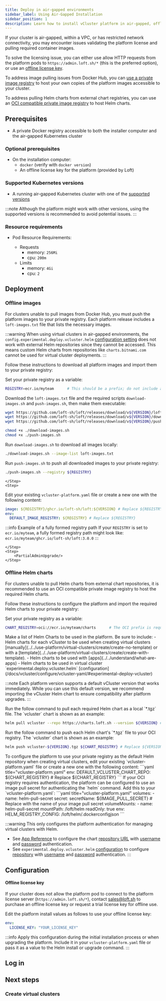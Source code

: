 ```yaml
---
title: Deploy in air-gapped environments
sidebar_label: Using Air-Gapped Installation
sidebar_position: 1
description: Learn how to install vCluster platform in air-gapped, offline, or VPC environments with restricted network connectivity.
---
```





If your cluster is air-gapped, within a VPC, or has restricted network connectivity, you may encounter issues validating the platform license and pulling required container images.

To solve the licensing issue, you can either use allow HTTP requests from
the platform pods to
`https://admin.loft.sh/*` (this is the preferred option), or use an
[offline license key](#offline-license-key).

To address image pulling issues from Docker Hub, you can [use a private image
registry](#offline-images) to host your own copies of the platform images
accessible to your cluster.

To address pulling Helm charts from external chart registries, you can use an [OCI compatible private image registry](#offline-helm-charts) to
host Helm charts.

## Prerequisites

<BasePrerequisites />

-  A private Docker registry accessible to both the installer computer and the air-gapped Kubernetes cluster

### Optional prerequisites

- On the installation computer:
  - `docker` (verify with `docker version`)
  - An offline license key for the platform (provided by Loft)

### Supported Kubernetes versions

- A running air-gapped Kubernetes cluster with one of the [supported versions](/docs/vcluster/deploy/upgrade/supported_versions#kubernetes-compatibility-matrix)

:::note
Although the platform might work with other versions, using the supported versions is recommended to avoid potential issues.
:::

### Resource requirements

- Pod Resource Requirements:

  - Requests
    - memory: `256Mi`
    - cpu: `200m`
  - Limits
    - memory: `4Gi`
    - cpu: `2`

<NetworkPorts />


## Deployment

### Offline images

For clusters unable to pull images from Docker Hub, you must push the platform images to your private registry. Each platform release includes a `loft-images.txt` file that lists the necessary images.

:::warning
When using virtual clusters in air-gapped environments, the
`config.experimental.deploy.vcluster.helm` [configuration setting](/docs/vcluster/configure/vcluster-yaml/#experimental-deploy-vcluster) does not work with external Helm repositories since they cannot be accessed. This means custom Helm charts from repositories like `charts.bitnami.com` cannot be used for virtual cluster deployments.
:::

Follow these instructions to download all platform images and import them to your private registry:

<Flow id="offline-images">
    <Step>
        <PartialAdminSetVersion/>
  </Step>
  <Step>

Set your private registry as a variable:

```bash title="Set private registry"
REGISTRY=ecr.io/myteam      # This should be a prefix; do not include any LOFT_IMAGE paths
```

  </Step>
  <Step>

Download the `loft-images.txt` file and the required scripts `download-images.sh` and `push-images.sh`, then make them executable:

```bash title="Download and prepare scripts"
wget https://github.com/loft-sh/loft/releases/download/v${VERSION}/loft-images.txt
wget https://github.com/loft-sh/loft/releases/download/v${VERSION}/download-images.sh
wget https://github.com/loft-sh/loft/releases/download/v${VERSION}/push-images.sh

chmod +x ./download-images.sh
chmod +x ./push-images.sh
```

  </Step>
  <Step>

Run `download-images.sh` to download all images locally:

```bash title="Download images"
./download-images.sh --image-list loft-images.txt
```

  </Step>
  <Step>

Run `push-images.sh` to push all downloaded images to your private registry:

```bash title="Push images to private registry"
./push-images.sh --registry ${REGISTRY}
```

    </Step>
    <Step>

Edit your existing `vcluster-platform.yaml` file or create a new one with the following content:

```yaml title="vcluster-platform.yaml"
image: ${REGISTRY}/ghcr.io/loft-sh/loft:${VERSION} # Replace ${REGISTRY} and ${VERSION}
env:
  DEFAULT_IMAGE_REGISTRY: ${REGISTRY} # Replace ${REGISTRY}
```

:::info Example of a fully formed registry path
If your `REGISTRY` is set to `ecr.io/myteam`, a fully formed registry path might look like:
`ecr.io/myteam/ghcr.io/loft-sh/loft:3.0.0`
:::

    </Step>
    <Step>
        <PartialAdminUpgrade/>
    </Step>

</Flow>

### Offline Helm charts

For clusters unable to pull Helm charts from external chart repositories, it is recommended to use an OCI compatible
private image registry to host the required Helm charts.

Follow these instructions to configure the platform and import the required Helm charts to your private registry:

<Flow id="offline-charts">
<Step>
Set your private registry as a variable:

```bash title="Set private OCI registry"
CHART_REGISTRY=oci://ecr.io/myteam/charts      # The OCI prefix is required for Helm
```
</Step>

<Step>
Make a list of Helm Charts to be used in the platform. Be sure to include:
- Helm charts for each vCluster to be used when creating virtual clusters
[manually](../../use-platform/virtual-clusters/create/create-no-template) or with a [template](../../use-platform/virtual-clusters/create/create-with-template).
- Helm charts to be used with [apps](../../understand/what-are-apps)
- Helm charts to be used in virtual cluster `experimental.deploy.vcluster.helm` [configuration](/docs/vcluster/configure/vcluster-yaml/#experimental-deploy-vcluster)

:::note
Each platform version supports a default vCluster version that works immediately. While you can use this default version, we recommend importing the vCluster Helm chart to ensure compatibility after platform upgrades.
:::

</Step>

<Step>
Run the follow command to pull each required Helm chart as a local `*.tgz` file. The `vcluster` chart is shown as an example:

```bash title="Pull the vcluster Helm chart"
helm pull vcluster --repo https://charts.loft.sh --version ${VERSION} # Replace ${VERSION}
```
</Step>

<Step>
Run the follow command to push each Helm chart's `*.tgz` file to your OCI registry. The `vcluster` chart is shown as an example:

```bash title="Push the vcluster Helm chart to private registry"
helm push vcluster-${VERSION}.tgz ${CHART_REGISTRY} # Replace ${VERSION}
```
</Step>

<Step>
To configure the platform to use your private registry as the default Helm repository when creating virtual clusters, edit your existing
`vcluster-platform.yaml` file or create a new one with the following content:
```yaml title="vcluster-platform.yaml"
env:
  DEFAULT_VCLUSTER_CHART_REPO: ${CHART_REGISTRY} # Replace ${CHART_REGISTRY}
```
</Step>

<Step>
If your OCI registry requires authentication, the platform can be configured to use an image pull
secret for authenticating the `helm` command. Add this to your `vcluster-platform.yaml`:
```yaml title="vcluster-platform.yaml"
volumes:
  - name: helm-pull-secret
    secret:
      secretName: ${IMAGE_PULL_SECRET} # Replace with the name of your image pull secret
volumeMounts:
  - name: helm-pull-secret
    mountPath: /loft/helm
    readOnly: true
env:
  HELM_REGISTRY_CONFIG: /loft/helm/.dockerconfigjson
```

:::warning
This only configures the platform authentication for managing virtual clusters with Helm.
- See [App Reference](../../api/resources/apps#app-reference) to configure the chart [repository URL](../../api/resources/apps#spec-config-chart-repoURL) with [username](../../api/resources/apps#spec-config-chart-usernameRef) and [password](../../api/resources/apps#spec-config-chart-passwordRef) authentication.
- See `experimental.deploy.vcluster.helm` [configuration](/docs/vcluster/configure/vcluster-yaml/#experimental-deploy-vcluster) to configure [repository](/docs/vcluster/configure/vcluster-yaml/#experimental-deploy-vcluster-helm-chart-repo) with [username](/docs/vcluster/configure/vcluster-yaml/#experimental-deploy-vcluster-helm-chart-username) and [password](/docs/vcluster/configure/vcluster-yaml/#experimental-deploy-vcluster-helm-chart-password) authentication.
:::
</Step>

<Step><PartialAdminUpgrade/>
</Step>
</Flow>

## Configuration

#### Offline license key

If your cluster does not allow the platform pod to connect to the platform license server (`https://admin.loft.sh/*`), contact [sales@loft.sh](mailto:sales@loft.sh) to purchase an offline license key or request a trial license key for offline use.

Edit the platform install values as follows to use your offline license key:

```yaml title="Offline license configuration"
env:
  LICENSE_KEY: "YOUR_LICENSE_KEY"
```

:::info
Apply this configuration during the initial installation process or when upgrading the platform. Include it in your `vcluster-platform.yaml` file or pass it as a value to the Helm install or upgrade command.
:::

## Log in

<LoginAfterHelmInstall />

## Next steps

### Create virtual clusters

<InstallNextSteps />

